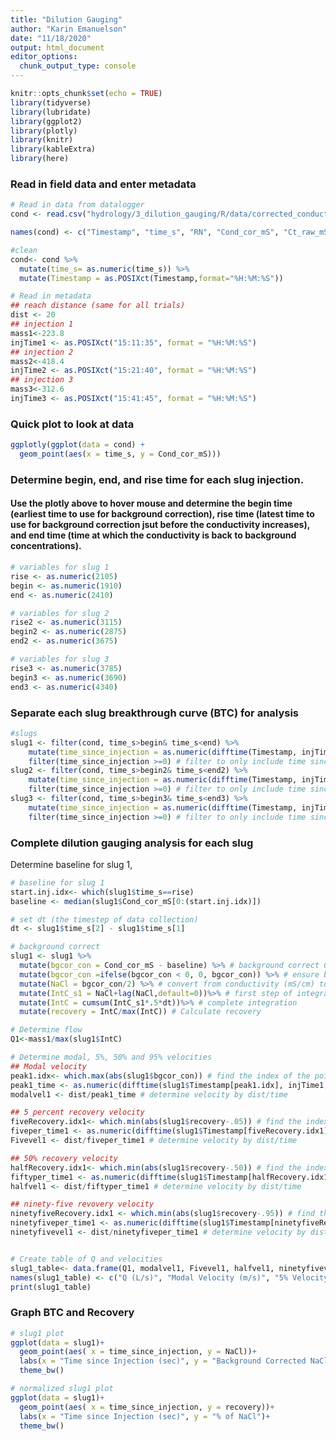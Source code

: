 ```yaml
---
title: "Dilution Gauging"
author: "Karin Emanuelson"
date: "11/18/2020"
output: html_document
editor_options: 
  chunk_output_type: console
---
```


```r
knitr::opts_chunk$set(echo = TRUE)
library(tidyverse)
library(lubridate)
library(ggplot2)
library(plotly)
library(knitr)
library(kableExtra)
library(here)
```

### Read in field data and enter metadata
```r
# Read in data from datalogger
cond <- read.csv("hydrology/3_dilution_gauging/R/data/corrected_conductivity.csv", skip = 3, header = T)[ ,1:6]

names(cond) <- c("Timestamp", "time_s", "RN", "Cond_cor_mS", "Ct_raw_mS", "Temp_C")

#clean
cond<- cond %>% 
  mutate(time_s= as.numeric(time_s)) %>% 
  mutate(Timestamp = as.POSIXct(Timestamp,format="%H:%M:%S"))

# Read in metadata
## reach distance (same for all trials)
dist <- 20
## injection 1
mass1<-223.8
injTime1 <- as.POSIXct("15:11:35", format = "%H:%M:%S")
## injection 2
mass2<-418.4
injTime2 <- as.POSIXct("15:21:40", format = "%H:%M:%S")
## injection 3
mass3<-312.6
injTime3 <- as.POSIXct("15:41:45", format = "%H:%M:%S")
```

### Quick plot to look at data
```r
ggplotly(ggplot(data = cond) +
  geom_point(aes(x = time_s, y = Cond_cor_mS)))
```

### Determine begin, end, and rise time for each slug injection.
#### Use the plotly above to hover mouse and determine the begin time (earliest time to use for background correction), rise time (latest time to use for background correction jsut before the conductivity increases), and end time (time at which the conductivity is back to background concentrations).
```r
# variables for slug 1
rise <- as.numeric(2105)
begin <- as.numeric(1910)
end <- as.numeric(2410)

# variables for slug 2
rise2 <- as.numeric(3115)
begin2 <- as.numeric(2875)
end2 <- as.numeric(3675)

# variables for slug 3
rise3 <- as.numeric(3785)
begin3 <- as.numeric(3690)
end3 <- as.numeric(4340)
```

### Separate each slug breakthrough curve (BTC) for analysis 
```r
#slugs
slug1 <- filter(cond, time_s>begin& time_s<end) %>% 
    mutate(time_since_injection = as.numeric(difftime(Timestamp, injTime1, units='secs'))) %>% # Create time since injection column
    filter(time_since_injection >=0) # filter to only include time since injection
slug2 <- filter(cond, time_s>begin2& time_s<end2) %>% 
    mutate(time_since_injection = as.numeric(difftime(Timestamp, injTime2, units='secs'))) %>% # Create time since injection column
    filter(time_since_injection >=0) # filter to only include time since injection
slug3 <- filter(cond, time_s>begin3& time_s<end3) %>% 
    mutate(time_since_injection = as.numeric(difftime(Timestamp, injTime3, units='secs'))) %>% # Create time since injection column
    filter(time_since_injection >=0) # filter to only include time since injection
```

### Complete dilution gauging analysis for each slug
Determine baseline for slug 1, 
```r
# baseline for slug 1
start.inj.idx<- which(slug1$time_s==rise)
baseline <- median(slug1$Cond_cor_mS[0:(start.inj.idx)])

# set dt (the timestep of data collection)
dt <- slug1$time_s[2] - slug1$time_s[1]

# background correct
slug1 <- slug1 %>%
  mutate(bgcor_con = Cond_cor_mS - baseline) %>% # background correct Conductivity
  mutate(bgcor_con =ifelse(bgcor_con < 0, 0, bgcor_con)) %>% # ensure background correction is not less than zero
  mutate(NaCl = bgcor_con/2) %>% # convert from conductivity (mS/cm) to concentration NaCl (g/L)
  mutate(IntC_s1 = NaCl+lag(NaCl,default=0))%>% # first step of integration 
  mutate(IntC = cumsum(IntC_s1*.5*dt))%>% # complete integration
  mutate(recovery = IntC/max(IntC)) # Calculate recovery

# Determine flow
Q1<-mass1/max(slug1$IntC)

# Determine modal, 5%, 50% and 95% velocities
## Modal velocity
peak1.idx<- which.max(abs(slug1$bgcor_con)) # find the index of the point that has the max concentration
peak1_time <- as.numeric(difftime(slug1$Timestamp[peak1.idx], injTime1, units='secs')) # Calculate the time from injection to that max point in seconds
modalvel1 <- dist/peak1_time # determine velocity by dist/time

## 5 percent recovery velocity
fiveRecovery.idx1<- which.min(abs(slug1$recovery-.05)) # find the index of the point that has recovery equal to .05 (or 5%)
fiveper_time1 <- as.numeric(difftime(slug1$Timestamp[fiveRecovery.idx1], injTime1, units='secs')) # Calculate the time from injection to that 5% recovery point in seconds
Fivevel1 <- dist/fiveper_time1 # determine velocity by dist/time

## 50% recovery velocity
halfRecovery.idx1<- which.min(abs(slug1$recovery-.50)) # find the index of the point that has recovery equal to .5 (or 50%)
fiftyper_time1 <- as.numeric(difftime(slug1$Timestamp[halfRecovery.idx1], injTime1, units='secs')) # Calculate the time from injection to that 50% recovery point in seconds
halfvel1 <- dist/fiftyper_time1 # determine velocity by dist/time

## ninety-five revovery velocity
ninetyfiveRecovery.idx1 <- which.min(abs(slug1$recovery-.95)) # find the index of the point that has recovery equal to .95 (or 95%)
ninetyfiveper_time1 <- as.numeric(difftime(slug1$Timestamp[ninetyfiveRecovery.idx1], injTime1, units='secs')) #Calculate the time from injection to that 95% recovery point in seconds
ninetyfivevel1 <- dist/ninetyfiveper_time1 # determine velocity by dist/time


# Create table of Q and velocities
slug1_table<- data.frame(Q1, modalvel1, Fivevel1, halfvel1, ninetyfivevel1)
names(slug1_table) <- c("Q (L/s)", "Modal Velocity (m/s)", "5% Velocity (m/s)", "50% Velocity (m/s)", "95% Velocity (m/s)")
print(slug1_table)
```

### Graph BTC and Recovery
```r

# slug1 plot
ggplot(data = slug1)+
  geom_point(aes( x = time_since_injection, y = NaCl))+
  labs(x = "Time since Injection (sec)", y = "Background Corrected NaCl (g/L))")+
  theme_bw()

# normalized slug1 plot
ggplot(data = slug1)+
  geom_point(aes( x = time_since_injection, y = recovery))+
  labs(x = "Time since Injection (sec)", y = "% of NaCl")+
  theme_bw()

```

